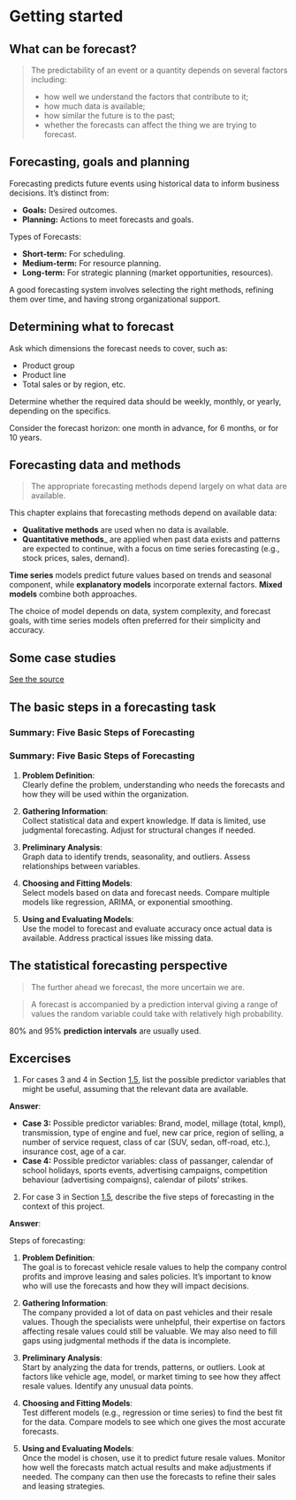 # Getting started

## What can be forecast?

> The predictability of an event or a quantity depends on several factors including:
>
> -   how well we understand the factors that contribute to it;
> -   how much data is available;
> -   how similar the future is to the past;
> -   whether the forecasts can affect the thing we are trying to forecast.

## Forecasting, goals and planning

Forecasting predicts future events using historical data to inform business decisions. It's distinct from:

-   **Goals:** Desired outcomes.
-   **Planning:** Actions to meet forecasts and goals.

Types of Forecasts:

-   **Short-term:** For scheduling.
-   **Medium-term:** For resource planning.
-   **Long-term:** For strategic planning (market opportunities, resources).

A good forecasting system involves selecting the right methods, refining them over time, and having strong organizational support.

## Determining what to forecast

Ask which dimensions the forecast needs to cover, such as:

-   Product group
-   Product line
-   Total sales or by region, etc.

Determine whether the required data should be weekly, monthly, or yearly, depending on the specifics.

Consider the forecast horizon: one month in advance, for 6 months, or for 10 years.

## Forecasting data and methods

> The appropriate forecasting methods depend largely on what data are available.

This chapter explains that forecasting methods depend on available data:

-   **Qualitative methods** are used when no data is available.
-   **Quantitative methods**\_ are applied when past data exists and patterns are expected to continue, with a focus on time series forecasting (e.g., stock prices, sales, demand).

**Time series** models predict future values based on trends and seasonal component, while **explanatory models** incorporate external factors. **Mixed models** combine both approaches.

The choice of model depends on data, system complexity, and forecast goals, with time series models often preferred for their simplicity and accuracy.

## Some case studies

[See the source](https://otexts.com/fpp3/case-studies.html)

## The basic steps in a forecasting task

### Summary: Five Basic Steps of Forecasting

### Summary: Five Basic Steps of Forecasting

1.  **Problem Definition**:\
    Clearly define the problem, understanding who needs the forecasts and how they will be used within the organization.

2.  **Gathering Information**:\
    Collect statistical data and expert knowledge. If data is limited, use judgmental forecasting. Adjust for structural changes if needed.

3.  **Preliminary Analysis**:\
    Graph data to identify trends, seasonality, and outliers. Assess relationships between variables.

4.  **Choosing and Fitting Models**:\
    Select models based on data and forecast needs. Compare multiple models like regression, ARIMA, or exponential smoothing.

5.  **Using and Evaluating Models**:\
    Use the model to forecast and evaluate accuracy once actual data is available. Address practical issues like missing data.

## The statistical forecasting perspective

> The further ahead we forecast, the more uncertain we are.

> A forecast is accompanied by a prediction interval giving a range of values the random variable could take with relatively high probability.

80% and 95% **prediction intervals** are usually used.

## Excercises

1.  For cases 3 and 4 in Section [1.5](https://otexts.com/fpp3/case-studies.html#case-studies), list the possible predictor variables that might be useful, assuming that the relevant data are available.

**Answer**:

-   **Case 3:** Possible predictor variables: Brand, model, millage (total, kmpl), transmission, type of engine and fuel, new car price, region of selling, a number of service request, class of car (SUV, sedan, off-road, etc.), insurance cost, age of a car.
-   **Case 4:** Possible predictor variables: class of passanger, calendar of school holidays, sports events, advertising campaigns, competition behaviour (advertising compaigns), calendar of pilots' strikes.

2.  For case 3 in Section [1.5](https://otexts.com/fpp3/case-studies.html#case-studies), describe the five steps of forecasting in the context of this project.

**Answer**:

Steps of forecasting:

1.  **Problem Definition**:\
    The goal is to forecast vehicle resale values to help the company control profits and improve leasing and sales policies. It's important to know who will use the forecasts and how they will impact decisions.

2.  **Gathering Information**:\
    The company provided a lot of data on past vehicles and their resale values. Though the specialists were unhelpful, their expertise on factors affecting resale values could still be valuable. We may also need to fill gaps using judgmental methods if the data is incomplete.

3.  **Preliminary Analysis**:\
    Start by analyzing the data for trends, patterns, or outliers. Look at factors like vehicle age, model, or market timing to see how they affect resale values. Identify any unusual data points.

4.  **Choosing and Fitting Models**:\
    Test different models (e.g., regression or time series) to find the best fit for the data. Compare models to see which one gives the most accurate forecasts.

5.  **Using and Evaluating Models**:\
    Once the model is chosen, use it to predict future resale values. Monitor how well the forecasts match actual results and make adjustments if needed. The company can then use the forecasts to refine their sales and leasing strategies.
